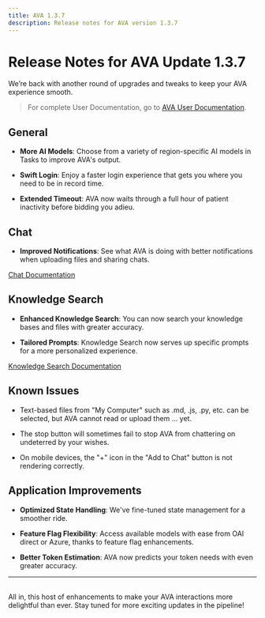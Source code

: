 ```yaml
---
title: AVA 1.3.7
description: Release notes for AVA version 1.3.7
---
```


# Release Notes for AVA Update 1.3.7

We’re back with another round of upgrades and tweaks to keep your AVA experience smooth.

> For complete User Documentation, go to [AVA User Documentation](https://datarm.notion.site/AVA-User-Documentation-d522aab7765b4f4aaf38aeaf0186e66e).

## General

- **More AI Models**: Choose from a variety of region-specific AI models in Tasks to improve AVA's output.

- **Swift Login**: Enjoy a faster login experience that gets you where you need to be in record time.
- **Extended Timeout**: AVA now waits through a full hour of patient inactivity before bidding you adieu.

## Chat

- **Improved Notifications**: See what AVA is doing with better notifications when uploading files and sharing chats.

[Chat Documentation](https://datarm.notion.site/AVA-Chat-7799bf2a84a842cb8ddc164303f4f41b)

## Knowledge Search

- **Enhanced Knowledge Search**: You can now search your knowledge bases and files with greater accuracy.

- **Tailored Prompts**: Knowledge Search now serves up specific prompts for a more personalized experience.

[Knowledge Search Documentation](https://datarm.notion.site/AVA-Knowledge-Search-In-Continued-Development-9b4904139f224574a8d4995f2d0ca333)

## Known Issues

- Text-based files from "My Computer" such as .md, .js, .py, etc. can be selected, but AVA cannot read or upload them … yet.

- The stop button will sometimes fail to stop AVA from chattering on undeterred by your wishes.
- On mobile devices, the "+" icon in the "Add to Chat" button is not rendering correctly.

## Application Improvements

- **Optimized State Handling**: We've fine-tuned state management for a smoother ride.

- **Feature Flag Flexibility**: Access available models with ease from OAI direct or Azure, thanks to feature flag enhancements.
- **Better Token Estimation**: AVA now predicts your token needs with even greater accuracy.

---
\
All in, this host of enhancements to make your AVA interactions more delightful than ever. Stay tuned for more exciting updates in the pipeline!
